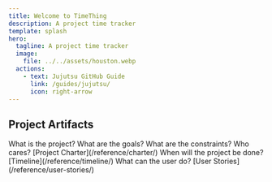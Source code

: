 ```yaml
---
title: Welcome to TimeThing
description: A project time tracker
template: splash
hero:
  tagline: A project time tracker
  image:
    file: ../../assets/houston.webp
  actions:
    - text: Jujutsu GitHub Guide
      link: /guides/jujutsu/
      icon: right-arrow
---
```



## Project Artifacts

<CardGrid stagger>
	<Card title="Project Charter" icon="info">
		What is the project? What are the goals? What are the constraints?
		Who cares? [Project Charter](/reference/charter/)
	</Card>
	<Card title="Timeline" icon="calendar">
		When will the project be done? [Timeline](/reference/timeline/)
	</Card>
	<Card title="User Stories" icon="open-book">
		What can the user do? [User Stories](/reference/user-stories/)
	</Card>
</CardGrid>
